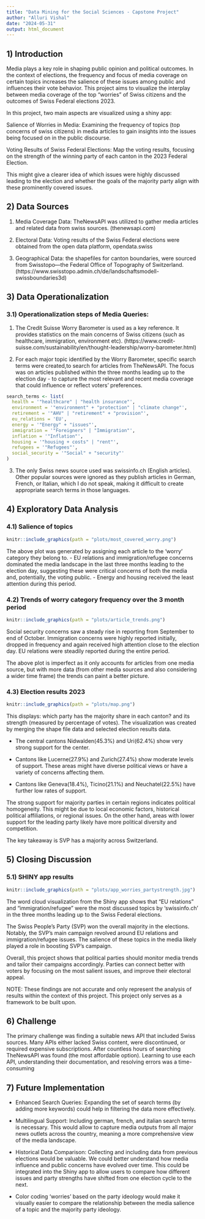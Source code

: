 ```yaml
---
title: "Data Mining for the Social Sciences - Capstone Project"
author: "Alluri Vishal"
date: "2024-05-31"
output: html_document
---
```



## 1) Introduction 

Media plays a key role in shaping public opinion and political outcomes. In the context of elections, the frequency and focus of media coverage on certain topics increases the salience of these issues among public and influences their vote behavior. This project aims to visualize the interplay between media coverage of the top "worries" of Swiss citizens and the outcomes of Swiss Federal elections 2023.

In this project, two main aspects are visualized using a shiny app:

  Salience of Worries in Media: 
    Examining the frequency of topics (top concerns of swiss citizens) in media articles to gain insights into the issues being focused on in the public discourse.

  Voting Results of Swiss Federal Elections: 
    Map the voting results, focusing on the strength of the winning party of each canton in the 2023 Federal Election. 

This might give a clearer idea of which issues were highly discussed leading to the election and whether the goals of the majority party align with these prominently covered issues.



## 2) Data Sources

1. Media Coverage Data:
    TheNewsAPI was utilized to gather media articles and related data from swiss sources.
    (thenewsapi.com)

2. Electoral Data:
    Voting results of the Swiss Federal elections were obtained from the open data platform, opendata.swiss
    
3. Geographical Data:
     the shapefiles for canton boundaries, were sourced from Swisstopo—the Federal Office of Topography of Switzerland.         
     (https://www.swisstopo.admin.ch/de/landschaftsmodell-swissboundaries3d)

     

## 3) Data Operationalization 

### 3.1) Operationalization steps of Media Queries:

1) The Credit Suisse Worry Barometer is used as a key reference. It provides statistics on the main concerns of Swiss citizens (such as healthcare, immigration, environment etc).
  (https://www.credit-suisse.com/sustainability/en/thought-leadership/worry-barometer.html)

2) For each major topic identified by the Worry Barometer, specific search terms were created,to search for articles from TheNewsAPI. The focus was on articles published within the three months leading up to the election day - to capture the most relevant and recent media coverage that could influence or reflect voters' preferences.

```r
search_terms <- list(
  health = '"healthcare" | "health insurance"',
  environment = '"environment" + "protection" | "climate change"',
  retirement = '"AHV" | "retirement" + "provision"',
  eu_relations = 'EU',
  energy = '"Energy" + "issues"',
  immigration = '"Foreigners" | "Immigration"',
  inflation = '"Inflation"',
  housing = '"housing + costs" | "rent"',
  refugees = '"Refugees"',
  social_security = '"Social" + "security"'
)
```
   
3) The only Swiss news source used was swissinfo.ch (English articles). Other popular sources were ignored as they publish articles in German, French, or Italian, which I do not speak,    making it difficult to create appropriate search terms in those languages.



## 4) Exploratory Data Analysis 

### 4.1) Salience of topics

```r
knitr::include_graphics(path = "plots/most_covered_worry.png")
```

The above plot was generated by assigning each article to the 'worry' category they belong to.
- EU relations and immigration/refugee concerns dominated the media landscape in the last three months leading to the election day, suggesting these were critical concerns of both the media and, potentially, the voting public.
- Energy and housing received the least attention during this period.



### 4.2) Trends of worry category frequency over the 3 month period
```r
knitr::include_graphics(path = "plots/article_trends.png")
```

Social security concerns saw a steady rise in reporting from September to end of October.
Immigration concerns were highly reported initially, dropped in frequency and again received high attention close to the election day.
EU relations were steadily reported during the entire period.

The above plot is imperfect as it only accounts for articles from one media source, but with more data (from other media sources and also considering a wider time frame) the trends can paint a better picture.



### 4.3) Election results 2023
```r
knitr::include_graphics(path = "plots/map.png")
```

This displays: which party has the majority share in each canton? and its strength (measured by percentage of votes).
The visualization was created by merging the shape file data and selected election results data.

- The central cantons Nidwalden(45.3%) and Uri(62.4%) show very strong support for the center.

- Cantons like Lucerne(27.9%) and Zurich(27.4%) show moderate levels of support. These areas might have diverse political views or have a variety of concerns affecting them.

- Cantons like Geneva(18.4%), Ticino(21.1%) and Neuchatel(22.5%) have further low rates of support.

The strong support for majority parties in certain regions indicates political homogeneity. This might be due to local economic factors, historical political affiliations, or regional issues. On the other hand, areas with lower support for the leading party likely have more political diversity and competition.

The key takeaway is SVP has a majority across Switzerland.



## 5) Closing Discussion 
### 5.1) SHINY app results
```r
knitr::include_graphics(path = "plots/app_worries_partystrength.jpg")
```
The word cloud visualization from the Shiny app shows that "EU relations" and "immigration/refugee" were the most discussed topics by 'swissinfo.ch' in the three months leading up to the Swiss Federal elections.  

The Swiss People's Party (SVP) won the overall majority in the elections. Notably, the SVP's main campaign revolved around EU relations and immigration/refugee issues. 
The salience of these topics in the media likely played a role in boosting SVP’s campaign. 

Overall, this project shows that political parties should monitor media trends and tailor their campaigns accordingly.
Parties can connect better with voters by focusing on the most salient issues, and improve their electoral appeal.

NOTE: These findings are not accurate and only represent the analysis of results within the context of this project. This project only serves as a framework to be built upon.


## 6) Challenge 
The primary challenge was finding a suitable news API that included Swiss sources. Many APIs either lacked Swiss content, were discontinued, or required expensive subscriptions. After countless hours of searching TheNewsAPI was found (the most affordable option). Learning to use each API, understanding their documentation, and resolving errors was a time-consuming 



## 7) Future Implementation 

- Enhanced Search Queries: Expanding the set of search terms (by adding more keywords) could help in filtering the data more effectively.

- Multilingual Support: Including german, french, and italian search terms is necessary. This would allow to capture media outputs from all major news outlets across the country, meaning   a more comprehensive view of the media landscape.

- Historical Data Comparison: Collecting and including data from previous elections would be valuable. We could better understand how media influence and public concerns have evolved over time. This could be integrated into the Shiny app to allow users to compare how different issues and party strengths have shifted from one election cycle to the next.

- Color coding 'worries' based on the party ideology would make it visually easier to compare the relationship between the media salience of a topic and the majority party ideology.